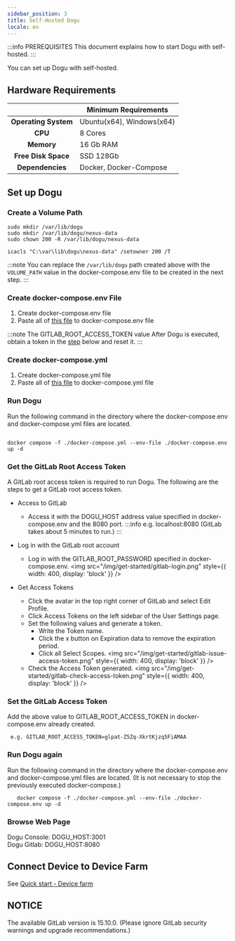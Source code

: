 ```yaml
---
sidebar_position: 3
title: Self-Hosted Dogu
locale: en
---
```



:::info PREREQUISITES
This document explains how to start Dogu with self-hosted.
:::

You can set up Dogu with self-hosted.

## Hardware Requirements

|                          | Minimum Requirements      |
| :----------------------: | ------------------------- |
| <b>Operating System</b>  | Ubuntu(x64), Windows(x64) |
|       <b> CPU </b>       | 8 Cores                   |
|     <b> Memory </b>      | 16 Gb RAM                 |
| <b> Free Disk Space </b> | SSD 128Gb                 |
|  <b> Dependencies </b>   | Docker, Docker-Compose    |

## Set up Dogu

### Create a Volume Path

<Tabs groupId="os" defaultValue="linux">
<TabItem value="linux" label="Linux" default>

```
sudo mkdir /var/lib/dogu
sudo mkdir /var/lib/dogu/nexus-data
sudo chown 200 -R /var/lib/dogu/nexus-data
```

</TabItem>

<TabItem value="windows" label="Windows">

```
icacls "C:\var\lib\dogu\nexus-data" /setowner 200 /T
```

</TabItem>
</Tabs>

:::note
You can replace the `/var/lib/dogu` path created above with the `VOLUME_PATH` value in the docker-compose.env file to be created in the next step.
:::

### Create docker-compose.env File

1. Create docker-compose.env file
2. Paste all of [this file](https://github.com/dogu-team/dogu/blob/main/docker-compose.env) to docker-compose.env file

:::note
The GITLAB_ROOT_ACCESS_TOKEN value
After Dogu is executed, obtain a token in the [step](/self-hosted/get-started#issuing-the-gitlab-root-access-token) below and reset it.
:::

### Create docker-compose.yml

1. Create docker-compose.yml file
2. Paste all of [this file](https://github.com/dogu-team/dogu/blob/main/docker-compose.yml) to docker-compose.yml file

### Run Dogu

Run the following command in the directory where the docker-compose.env and docker-compose.yml files are located.

```

docker compose -f ./docker-compose.yml --env-file ./docker-compose.env up -d

```

### Get the GitLab Root Access Token

A GitLab root access token is required to run Dogu.
The following are the steps to get a GitLab root access token.

- Access to GitLab

  - Access it with the DOGU_HOST address value specified in docker-compose.env and the 8080 port.
    :::info
    e.g. localhost:8080 (GitLab takes about 5 minutes to run.)
    :::

- Log in with the GitLab root account

  - Log in with the GITLAB_ROOT_PASSWORD specified in docker-compose.env.
    <img
      src="/img/get-started/gitlab-login.png"
      style={{ width: 400, display: 'block' }}
    />

- Get Access Tokens
  - Click the avatar in the top right corner of GitLab and select Edit Profile.
  - Click Access Tokens on the left sidebar of the User Settings page.
  - Set the following values and generate a token.
    - Write the Token name.
    - Click the x button on Expiration data to remove the expiration period.
    - Click all Select Scopes.
      <img
        src="/img/get-started/gitlab-issue-access-token.png"
        style={{ width: 400, display: 'block' }}
      />
  - Check the Access Token generated.
    <img
      src="/img/get-started/gitlab-check-access-token.png"
      style={{ width: 400, display: 'block' }}
    />

### Set the GitLab Access Token

Add the above value to GITLAB_ROOT_ACCESS_TOKEN in docker-compose.env already created.

```
 e.g. GITLAB_ROOT_ACCESS_TOKEN=glpat-Z5Zq-XkrtKjzq5FiAMAA
```

### Run Dogu again

Run the following command in the directory where the docker-compose.env and docker-compose.yml files are located. (It is not necessary to stop the previously
executed docker-compose.)

```
   docker compose -f ./docker-compose.yml --env-file ./docker-compose.env up -d
```

### Browse Web Page

Dogu Console: DOGU_HOST:3001  
Dogu Gitlab: DOGU_HOST:8080

## Connect Device to Device Farm

See [Quick start - Device farm](/get-started/device-farm)

## NOTICE

The available GitLab version is 15.10.0. (Please ignore GitLab security warnings and upgrade recommendations.)
